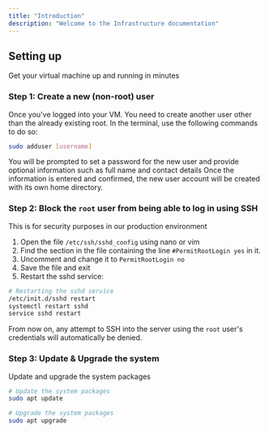 ```yaml
---
title: "Introduction"
description: "Welcome to the Infrastructure documentation"
---
```


## Setting up
Get your virtual machine up and running in minutes

### Step 1: Create a new (non-root) user
Once you've logged into your VM. You need to create another user other than the already existing 
root. In the terminal, use the following commands to do so:

```bash
sudo adduser [username]
```

You will be prompted to set a password for the new user and provide optional information such as 
full name and contact details
Once the information is entered and confirmed, the new user account will be created with its own home directory.


### Step 2: Block the `root` user from being able to log in using SSH
This is for security purposes in our production environment
1. Open the file `/etc/ssh/sshd_config` using nano or vim
2. Find the section in the file containing the line `#PermitRootLogin yes` in it.
3. Uncomment and change it to `PermitRootLogin no`
4. Save the file and exit
5. Restart the sshd service:
```bash
# Restarting the sshd service
/etc/init.d/sshd restart
systemctl restart sshd
service sshd restart
```
From now on, any attempt to SSH into the server using the `root` user's credentials will automatically be denied.


### Step 3: Update & Upgrade the system
Update and upgrade the system packages
```bash
# Update the system packages
sudo apt update

# Upgrade the system packages
sudo apt upgrade
```